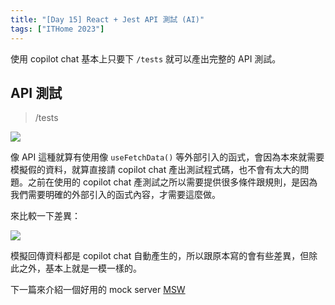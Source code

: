```yaml
---
title: "[Day 15] React + Jest API 測試 (AI)"
tags: ["ITHome 2023"]
---
```



使用 copilot chat 基本上只要下 `/tests` 就可以產出完整的 API 測試。

## API 測試

> /tests

<Img src={image_1} />

像 API 這種就算有使用像 `useFetchData()` 等外部引入的函式，會因為本來就需要模擬假的資料，就算直接請 copilot chat 產出測試程式碼，也不會有太大的問題。之前在使用的 copilot chat 產測試之所以需要提供很多條件跟規則，是因為我們需要明確的外部引入的函式內容，才需要這麼做。

來比較一下差異：

<Img src={image_2} />

模擬回傳資料都是 copilot chat 自動產生的，所以跟原本寫的會有些差異，但除此之外，基本上就是一模一樣的。

下一篇來介紹一個好用的 mock server [MSW](https://mswjs.io/)
